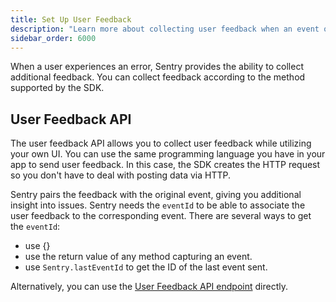 ```yaml
---
title: Set Up User Feedback
description: "Learn more about collecting user feedback when an event occurs. Sentry pairs the feedback with the original event, giving you additional insight into issues."
sidebar_order: 6000
---
```


When a user experiences an error, Sentry provides the ability to collect additional feedback. You can collect feedback according to the method supported by the SDK.

## User Feedback API

The user feedback API allows you to collect user feedback while utilizing your own UI. You can use the same programming language you have in your app to send user feedback. In this case, the SDK creates the HTTP request so you don't have to deal with posting data via HTTP.

Sentry pairs the feedback with the original event, giving you additional insight into issues. Sentry needs the `eventId` to be able to associate the user feedback to the corresponding event. There are several ways to get the `eventId`:
- use {<PlatformLink to="/configuration/options/#before-send"><PlatformIdentifier name="before-send" /></PlatformLink>}
- use the return value of any method capturing an event.
- use `Sentry.lastEventId` to get the ID of the last event sent.

<PlatformContent includePath="user-feedback/sdk-api-example/" />

Alternatively, you can use the [User Feedback API endpoint](/api/projects/submit-user-feedback/) directly.
